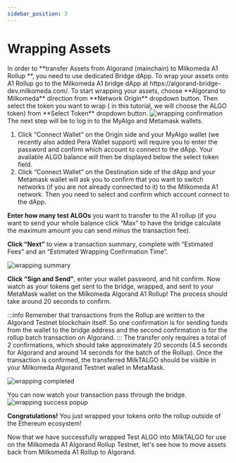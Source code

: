```yaml
---
sidebar_position: 3
---
```


# Wrapping Assets
<p style={{textAlign:"justify"}}>
In order to **transfer Assets from Algorand (mainchain) to Milkomeda A1 Rollup **, you need to use dedicated Bridge dApp.
To wrap your assets onto A1 Rollup go to the Milkomeda A1 bridge dApp at https://algorand-bridge-dev.milkomeda.com/.
To start wrapping your assets, choose **Algorand to Milkomeda** direction from **Network Origin** dropdown button. 
Then select the token you want to wrap ( in this tutorial, we will choose the ALGO token) from **Select Token** dropdown button. 

<img src={dappselectorigin} className="img-full" alt="wrapping confirmation" />
The next step will be to log in to the MyAlgo and Metamask wallets. 
<ol>
<li>Click “Connect Wallet” on the Origin side and your MyAlgo wallet (we recently also added Pera Wallet support) will require you to enter the password and confirm which account to connect to the dApp. 
Your available ALGO balance will then be displayed below the select token field.</li>

<li>Click “Connect Wallet” on the Destination side of the dApp and your Metamask wallet will ask you to confirm that you want to switch networks (if you are not already connected to it) to the Milkomeda A1 network. Then you need to select and confirm which account connect to the dApp.</li>
</ol>

**Enter how many test ALGOs** you want to transfer to the A1 rollup (if you want to send your whole balance click “Max” to have the bridge calculate the maximum amount you can send minus the transaction fee). 

**Click “Next”** to view a transaction summary, complete with “Estimated Fees” and an “Estimated Wrapping Confirmation Time”. 

<img src={wrappingsummary} className="img-full" alt="wrapping summary" />

**Click “Sign and Send”**, enter your wallet password, and hit confirm. Now watch as your tokens get sent to the bridge, wrapped, and sent to your MetaMask wallet on the Milkomeda Algorand A1 Rollup! The process should take around 20 seconds to confirm.

:::info
Remember that transactions from the Rollup are written to the Algorand Testnet blockchain itself. So one confirmation is for sending funds from the wallet to the bridge address and the second confirmation is for the rollup batch transaction on Algorand.
:::
The transfer only requires a total of 2 confirmations, which should take approximately 20 seconds (4.5 seconds for Algorand and around 14 seconds for the batch of the Rollup). Once the transaction is confirmed, the transferred MilkTALGO should be visible in your Milkomeda Algorand Testnet wallet in MetaMask.

<img src={wrappingcompleted} className="img-full" alt="wrapping completed" />

You can now watch your transaction pass through the bridge.
<img src={wrapsuccess} className="img-full" alt="wrapping success popup" />

**Congratulations!** You just wrapped your tokens onto the rollup outside of the Ethereum ecosystem!

Now that we have successfully wrapped Test ALGO into MilkTALGO for use on the Milkomeda A1 Algorand Rollup Testnet, let's see how to move assets back from Milkomeda A1 Rollup to Algorand. 
</p>